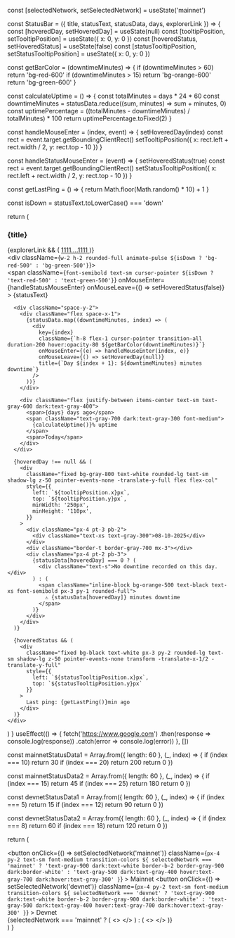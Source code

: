   const [selectedNetwork, setSelectedNetwork] = useState('mainnet')

  const StatusBar = ({ title, statusText, statusData, days, explorerLink }) => {
  const [hoveredDay, setHoveredDay] = useState(null)
  const [tooltipPosition, setTooltipPosition] = useState({ x: 0, y: 0 })
  const [hoveredStatus, setHoveredStatus] = useState(false)
  const [statusTooltipPosition, setStatusTooltipPosition] = useState({ x: 0, y: 0 })

  const getBarColor = (downtimeMinutes) => {
    if (downtimeMinutes > 60) return 'bg-red-600'
    if (downtimeMinutes > 15) return 'bg-orange-600'
    return 'bg-green-600'
  }

  const calculateUptime = () => {
    const totalMinutes = days * 24 * 60
    const downtimeMinutes = statusData.reduce((sum, minutes) => sum + minutes, 0)
    const uptimePercentage = ((totalMinutes - downtimeMinutes) / totalMinutes) * 100
    return uptimePercentage.toFixed(2)
  }

  const handleMouseEnter = (index, event) => {
    setHoveredDay(index)
    const rect = event.target.getBoundingClientRect()
    setTooltipPosition({
      x: rect.left + rect.width / 2,
      y: rect.top - 10
    })
  }

  const handleStatusMouseEnter = (event) => {
    setHoveredStatus(true)
    const rect = event.target.getBoundingClientRect()
    setStatusTooltipPosition({
      x: rect.left + rect.width / 2,
      y: rect.top - 10
    })
  }

  const getLastPing = () => {
    return Math.floor(Math.random() * 10) + 1
  }

  const isDown = statusText.toLowerCase() === 'down'

  return (
    <div className="space-y-4">
      <div className="flex justify-between items-center">
        <div className="flex items-center gap-2">
          <h3 className="text-sm text-gray-800 dark:text-white">{title}</h3>
          {explorerLink && (
            <a 
              href={explorerLink}
              target="_blank"
              rel="noopener noreferrer"
              className="text-[10px] text-gray-800 dark:text-gray-900 hover:text-gray-700 dark:hover:text-gray-300 underline"
            >
              1111....1111
            </a>
          )}
        </div>
        <div className="flex items-center gap-2">
          <div className={`w-2 h-2 rounded-full animate-pulse ${isDown ? 'bg-red-500' : 'bg-green-500'}`}></div>
          <span 
            className={`font-semibold text-sm cursor-pointer ${isDown ? 'text-red-500' : 'text-green-500'}`}
            onMouseEnter={handleStatusMouseEnter}
            onMouseLeave={() => setHoveredStatus(false)}
          >
            {statusText}
          </span>
        </div>
      </div>

      <div className="space-y-2">
        <div className="flex space-x-1">
          {statusData.map((downtimeMinutes, index) => (
            <div
              key={index}
              className={`h-8 flex-1 cursor-pointer transition-all duration-200 hover:opacity-80 ${getBarColor(downtimeMinutes)}`}
              onMouseEnter={(e) => handleMouseEnter(index, e)}
              onMouseLeave={() => setHoveredDay(null)}
              title={`Day ${index + 1}: ${downtimeMinutes} minutes downtime`}
            />
          ))}
        </div>

        <div className="flex justify-between items-center text-sm text-gray-600 dark:text-gray-400">
          <span>{days} days ago</span>
          <span className="text-gray-700 dark:text-gray-300 font-medium">
            {calculateUptime()}% uptime
          </span>
          <span>Today</span>
        </div>
      </div>

      {hoveredDay !== null && (
        <div 
          className="fixed bg-gray-800 text-white rounded-lg text-sm shadow-lg z-50 pointer-events-none -translate-y-full flex flex-col"
          style={{
            left: `${tooltipPosition.x}px`,
            top: `${tooltipPosition.y}px`,
            minWidth: '250px',
            minHeight: '110px',
          }}
        >
          <div className="px-4 pt-3 pb-2">
            <div className="text-xs text-gray-300">08-10-2025</div>
          </div>
          <div className="border-t border-gray-700 mx-3"></div>
          <div className="px-4 pt-2 pb-3">
            {statusData[hoveredDay] === 0 ? (
              <div className="text-s">No downtime recorded on this day.</div>
            ) : (
              <span className="inline-block bg-orange-500 text-black text-xs font-semibold px-3 py-1 rounded-full">
                ⚠️ {statusData[hoveredDay]} minutes downtime
              </span>
            )}
          </div>
        </div>
      )}

      {hoveredStatus && (
        <div 
          className="fixed bg-black text-white px-3 py-2 rounded-lg text-sm shadow-lg z-50 pointer-events-none transform -translate-x-1/2 -translate-y-full"
          style={{
            left: `${statusTooltipPosition.x}px`,
            top: `${statusTooltipPosition.y}px`
          }}
        >
          Last ping: {getLastPing()}min ago
        </div>
      )}
    </div>
  )
}
  useEffect(() => {
    fetch('https://www.google.com')
      .then(response => console.log(response))
      .catch(error => console.log(error))
  }, [])

  const mainnetStatusData1 = Array.from({ length: 60 }, (_, index) => {
    if (index === 10) return 30
    if (index === 20) return 200
    return 0
  })

  const mainnetStatusData2 = Array.from({ length: 60 }, (_, index) => {
    if (index === 15) return 45
    if (index === 25) return 180
    return 0
  })

  const devnetStatusData1 = Array.from({ length: 60 }, (_, index) => {
    if (index === 5) return 15
    if (index === 12) return 90
    return 0
  })

  const devnetStatusData2 = Array.from({ length: 60 }, (_, index) => {
    if (index === 8) return 60
    if (index === 18) return 120
    return 0
  })

  return (
    <div className="p-6 rounded-lg not-prose relative">
      <div className="mb-6">
        <div className="flex gap-2 border-b border-gray-300 dark:border-gray-700">
          <button
            onClick={() => setSelectedNetwork('mainnet')}
            className={`px-4 py-2 text-sm font-medium transition-colors ${
              selectedNetwork === 'mainnet'
                ? 'text-gray-900 dark:text-white border-b-2 border-gray-900 dark:border-white'
                : 'text-gray-500 dark:text-gray-400 hover:text-gray-700 dark:hover:text-gray-300'
            }`}
          >
            Mainnet
          </button>
          <button
            onClick={() => setSelectedNetwork('devnet')}
            className={`px-4 py-2 text-sm font-medium transition-colors ${
              selectedNetwork === 'devnet'
                ? 'text-gray-900 dark:text-white border-b-2 border-gray-900 dark:border-white'
                : 'text-gray-500 dark:text-gray-400 hover:text-gray-700 dark:hover:text-gray-300'
            }`}
          >
            Devnet
          </button>
        </div>
      </div>
      <div className="space-y-8">
        {selectedNetwork === 'mainnet' ? (
          <>
            <StatusBar title="Ephemeral Rollup - Asia" statusText="Operational" statusData={mainnetStatusData1} days={60} explorerLink="https://explorer.solana.com/address/11111111111111111111111111111111?cluster=mainnet-beta" />
            <StatusBar title="Ephemeral Rollup - Europe" statusText="Down" statusData={mainnetStatusData1} days={60} explorerLink="https://explorer.solana.com/address/11111111111111111111111111111111?cluster=mainnet-beta" />
            <StatusBar title="Ephemeral Rollup - US" statusText="Operational" statusData={mainnetStatusData1} days={60} explorerLink="https://explorer.solana.com/address/11111111111111111111111111111111?cluster=mainnet-beta" /> 
            <StatusBar title="VRF Oracle" statusText="Operational" statusData={mainnetStatusData2} days={60} explorerLink="https://explorer.solana.com/address/11111111111111111111111111111111?cluster=mainnet-beta" />
            <StatusBar title="Pyth Oracle" statusText="Operational" statusData={mainnetStatusData2} days={60} explorerLink="https://explorer.solana.com/address/11111111111111111111111111111111?cluster=mainnet-beta" />
          </>
        ) : (
          <>
            <StatusBar title="Ephemeral Rollup - Asia" statusText="Operational" statusData={devnetStatusData1} days={60} explorerLink="https://explorer.solana.com/address/11111111111111111111111111111111?cluster=devnet" />
            <StatusBar title="Ephemeral Rollup - Europe" statusText="Operational" statusData={devnetStatusData1} days={60} explorerLink="https://explorer.solana.com/address/11111111111111111111111111111111?cluster=devnet" />
            <StatusBar title="Ephemeral Rollup - US" statusText="Operational" statusData={devnetStatusData1} days={60} explorerLink="https://explorer.solana.com/address/11111111111111111111111111111111?cluster=devnet" /> 
            <StatusBar title="VRF Oracle" statusText="Operational" statusData={mainnetStatusData2} days={60} explorerLink="https://explorer.solana.com/address/11111111111111111111111111111111?cluster=devnet" />
            <StatusBar title="Pyth Oracle" statusText="Operational" statusData={devnetStatusData2} days={60} explorerLink="https://explorer.solana.com/address/11111111111111111111111111111111?cluster=devnet" />
          </>
        )}
      </div>
    </div>
  )
}